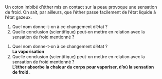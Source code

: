 ::: {.Exercise data-latex=""}

Un coton imbibé d’éther mis en contact sur la peau provoque une sensation de froid. On sait, par ailleurs, que l’éther passe facilement de l’état liquide à l’état gazeux.

1. Quel nom donne-t-on à ce changement d’état ?  
2. Quelle conclusion (scientifique) peut-on mettre en relation avec la sensation de froid mentionné ?  

:::

::: {.Answer data-latex=""}

1. Quel nom donne-t-on à ce changement d’état ?  
  **La vaporisation**
2. Quelle conclusion (scientifique) peut-on mettre en relation avec la sensation de froid mentionné ?  
  **L'éther absorbe la chaleur du corps pour vaporiser, d'où la sensation de froid.**

:::
